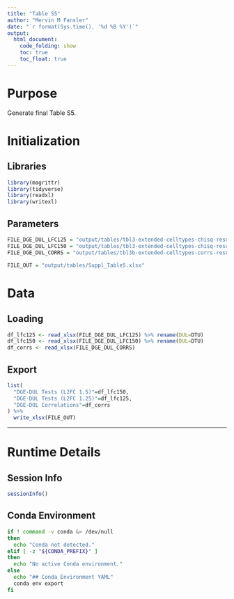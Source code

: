 ```yaml
---
title: "Table S5"
author: "Mervin M Fansler"
date: "`r format(Sys.time(), '%d %B %Y')`"
output: 
  html_document: 
    code_folding: show
    toc: true
    toc_float: true
---
```


# Purpose

Generate final Table S5.

# Initialization

## Libraries
```r
library(magrittr)
library(tidyverse)
library(readxl)
library(writexl)
```

## Parameters
```r
FILE_DGE_DUL_LFC125 = "output/tables/tbl3-extended-celltypes-chisq-results-t-tests.lfc125.xlsx"
FILE_DGE_DUL_LFC150 = "output/tables/tbl3-extended-celltypes-chisq-results-t-tests.xlsx"
FILE_DGE_DUL_CORRS = "output/tables/tbl3b-extended-celltypes-corrs-results.xlsx"

FILE_OUT = "output/tables/Suppl_Table5.xlsx"
```

# Data
## Loading
```r
df_lfc125 <- read_xlsx(FILE_DGE_DUL_LFC125) %>% rename(DUL=DTU)
df_lfc150 <- read_xlsx(FILE_DGE_DUL_LFC150) %>% rename(DUL=DTU)
df_corrs <- read_xlsx(FILE_DGE_DUL_CORRS)
```

## Export
```r
list(
  "DGE-DUL Tests (L2FC 1.5)"=df_lfc150,
  "DGE-DUL Tests (L2FC 1.25)"=df_lfc125,
  "DGE-DUL Correlations"=df_corrs
) %>%
  write_xlsx(FILE_OUT)
```

---

# Runtime Details
## Session Info
```r
sessionInfo()
```

## Conda Environment
```bash
if ! command -v conda &> /dev/null
then
  echo "Conda not detected."
elif [ -z "${CONDA_PREFIX}" ]
then
  echo "No active Conda environment."
else
  echo "## Conda Environment YAML"
  conda env export
fi
```
